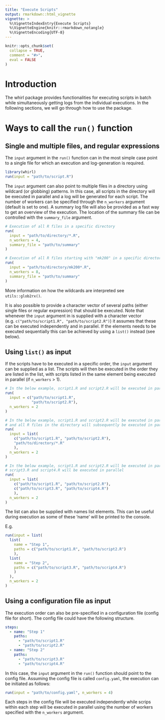 ```yaml
---
title: "Execute Scripts"
output: rmarkdown::html_vignette
vignette: >
  %\VignetteIndexEntry{Execute Scripts}
  %\VignetteEngine{knitr::rmarkdown_notangle}
  %\VignetteEncoding{UTF-8}
---
```


```r
knitr::opts_chunk$set(
  collapse = TRUE,
  comment = "#>",
  eval = FALSE
)
```

# Introduction

The whirl package provides functionalities for executing scripts in batch while simultaneously getting logs from the individual executions. In the following sections, we will go through how to use the package.

# Ways to call the `run()` function

## Single and multiple files, and regular expressions

The `input` argument in the `run()` function can in the most simple case point to a single file for which an execution and log-generation is required. 

```r
library(whirl)
run(input = "path/to/script.R")
```

The `input` argument can also point to multiple files in a directory using wildcard (or globbing) patterns. 
In this case, all scripts in the directory will be executed in parallel and a log will be generated for each script.
The number of workers can be specified through the `n_workers` argument (default is set to one).
A summary log file will also be provided as a fast way to get an overview of the execution. 
The location of the summary file can be controlled with the `summary_file` argument.

```r
# Execution of all R files in a specific directory
run(
  input = "path/to/directory/*.R", 
  n_workers = 4, 
  summary_file = "path/to/summary"
)

# Execution of all R files starting with "mk200" in a specific directory
run(
  input = "path/to/directory/mk200*.R", 
  n_workers = 8, 
  summary_file = "path/to/summary"
)
```

More information on how the wildcards are interpreted see `utils::glob2rx()`.

It is also possible to provide a character vector of several paths (either single files or regular expression) that should be executed. Note that whenever the `input` argument in is supplied with a character vector (e.g. `c("path/to/script1.R", "path/to/script2.R")`) it assumes that these can be executed independently and in parallel. If the elements needs to be executed sequentially this can be achieved by using a `list()` instead (see below).

## Using `list()` as input

If the scripts have to be executed in a specific order, the `input` argument can be supplied as a list. The scripts will then be executed in the order they are listed in the list, with scripts listed in the same element being executed in parallel (if `n_workers` > 1). 

```r
# In the below example, script1.R and script2.R will be executed in parallel
run(
  input = c("path/to/script1.R",
            "path/to/script2.R"),
  n_workers = 2
)

# In the below example, script1.R and script2.R will be executed in parallel, 
# and all R files in the directory will subsequently be executed in parallel
run(
  input = list(
    c("path/to/script1.R", "path/to/script2.R"), 
    "path/to/directory/*.R"
    ),
  n_workers = 2
)

# In the below example, script1.R and script2.R will be executed in parallel, and subsequently 
# script3.R and script4.R will be executed in parallel
run(
  input = list(
    c("path/to/script1.R", "path/to/script2.R"),
    c("path/to/script3.R", "path/to/script4.R")
    ),
  n_workers = 2
)
```

The list can also be supplied with names list elements. 
This can be useful during execution as some of these 'name' will be printed to the console.

E.g.
```r
run(input = list(
  list(
    name = "Step 1", 
    paths = c("path/to/script1.R", "path/to/script2.R")
    ),
  list(
    name = "Step 2",
    paths = c("path/to/script3.R", "path/to/script4.R")
    )
  ),
  n_workers = 2
)
```

## Using a configuration file as input

The execution order can also be pre-specified in a configuration file (config file for short). 
The config file could have the following structure. 

```yaml
steps:
  - name: "Step 1"    
    paths:    
      - "path/to/script1.R"
      - "path/to/script2.R"
  - name: "Step 2"  
    paths:    
      - "path/to/script3.R"
      - "path/to/script4.R"
```

In this case, the `input` argument in the `run()` function should point to the config file. 
Assuming the config file is called `config.yaml`, the execution can be initiated as follows:

```r
run(input = "path/to/config.yaml", n_workers = 4)
```

Each steps in the config file will be executed independently while scrips within each step will be executed in parallel using the number of workers specified with the `n_workers` argument.
